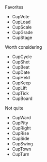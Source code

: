Favorites
* CupVote
* CupLoad
* CupScale
* CupGrade
* CupStage

Worth considering
* CupCycle
* CupShot
* CupBeat
* CupDate
* CupHeld
* CupKeep
* CupLift
* CupTick
* CupBoard

Not quite
* CupWard
* CupPity
* CupRight
* CupRise
* CupSide
* CupSwing
* CupTown
* CupTurn
